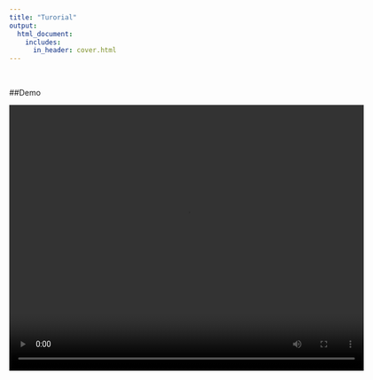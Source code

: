```yaml
---
title: "Turorial"
output:
  html_document:
    includes:
      in_header: cover.html
---
```


<br>

##Demo

<video width="640" height="480" controls>
  <source src="Demo_with_subtitles.mp4" type="video/mp4">
</video>

<br>
